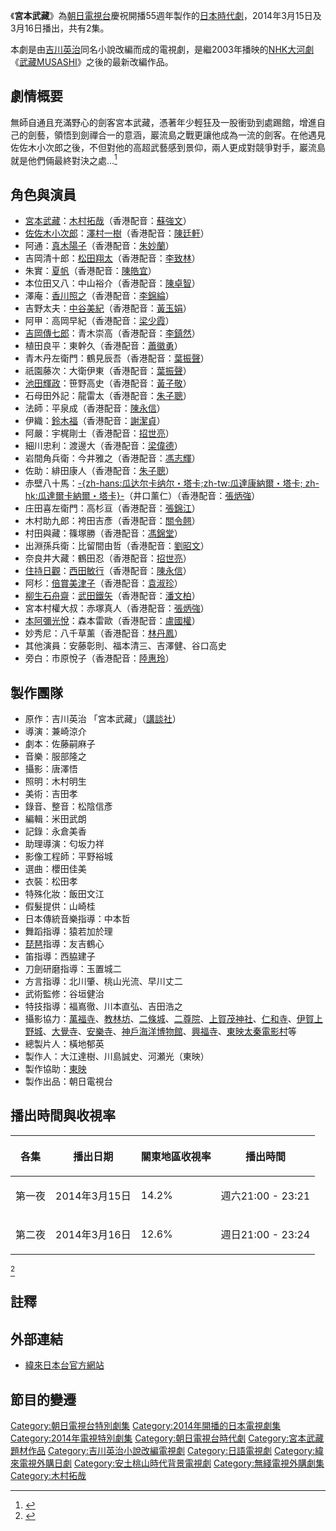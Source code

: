 {{about|[[朝日電視台|朝日電視台]]所拍攝的連續劇|其它意思|宮本武藏 (消歧義)}}
{{影集資訊
| 名稱 = 宮本武藏
| 原名 = {{lang|ja|2夜連続ドラマスペシャル「宮本武蔵」}}
| 圖片 = 
| 旁白 = 市原悅子
| 分類 = [[時代劇|時代劇]]
| 原創 = 吉川英治「宮本武藏」
| 編劇 = 佐藤嗣麻子
| 導演 = 兼崎涼介
| 助理導演  =匂坂力祥
| 演出 = [[木村拓哉|木村拓哉]]<br />[[澤村一樹|澤村一樹]]<br />[[真木陽子|真木陽子]]<br />[[松田翔太|松田翔太]]<br />[[中谷美紀|中谷美紀]] 
| 作曲 = 
| 主題曲 =
| 剪輯      = 米田武朗
| 外景      = {{JPN}}[[京都府|京都府]][[宇治市|宇治市]]（萬福寺）、[[滋賀縣|滋賀縣]][[近江八幡市|近江八幡市]]安土町（教林坊）、[[京都府|京都府]][[京都市|京都市]]中京區（二條城）等
| 攝影      = 唐澤悟
| 標語 = 「殺的人越多，讓自己更強。殺的人越多，流下悲情淚。<br>（{{lang|ja|斬った数だけ、強くなれた。斬った数だけ、涙を流した。}}）」
| 國家 = {{日本}}
| 語言 = [[日語|日語]]
| 季數 = 
| 播出國家 = {{日本}}
| 集數 = 2
| 製片人 = 大江達樹<br />川島誠史<br />河瀨光（[[東映|東映]]）
| 每集長 = 第一夜：141分<br />第二夜：144分
| 頻道 = [[朝日電視台|朝日電視台]]
| 視頻制式 =
| 音頻制式 = 立體聲
| 開始 = 2014年3月15日
| 結束 = 2014年3月16日
| 播出國家1 = {{TWN}}
| 集數1     = 
| 每集長度1 = 60分鐘
| 頻道1 = [[緯來日本台|緯來日本台]]
| 開始1     = 2014年10月23日
| 結束1     = 2014年10月29日
| 相關節目  = [[武藏MUSASHI|武藏MUSASHI]]
| 中國大陸名稱 = 
| 台灣名稱  = 宮本武藏
| 港澳名稱  =宮本武藏 
| 馬新名稱  = 
| 官方網站 = https://web.archive.org/web/20141012061800/http://www.tv-asahi.co.jp/musashi/
}}

《'''宮本武藏'''》為[[朝日電視台|朝日電視台]]慶祝開播55週年製作的[[日本|日本]][[時代劇|時代劇]]，2014年3月15日及3月16日播出，共有2集。

本劇是由[[吉川英治|吉川英治]]同名小說改編而成的電視劇，是繼2003年播映的[[NHK大河劇|NHK大河劇]]《[[武藏MUSASHI|武藏MUSASHI]]》之後的最新改編作品。

== 劇情概要 ==
無師自通且充滿野心的劍客宮本武藏，憑著年少輕狂及一股衝勁到處踢館，增進自己的劍藝，領悟到劍禪合一的意涵，巖流島之戰更讓他成為一流的劍客。在他遇見佐佐木小次郎之後，不但對他的高超武藝感到景仰，兩人更成對競爭對手，巖流島就是他們倆最終對決之處…<ref>{{Cite web |url=http://japan.videoland.com.tw/channel/20140903/introduction.html |title=存档副本 |accessdate=2014-10-07 |archive-date=2014-10-09 |archive-url=https://web.archive.org/web/20141009122138/http://japan.videoland.com.tw/channel/20140903/introduction.html |dead-url=no }}</ref>

== 角色與演員 ==
* [[宮本武藏|宮本武藏]]：[[木村拓哉|木村拓哉]]（香港配音：[[蘇強文|蘇強文]]）
* [[佐佐木小次郎|佐佐木小次郎]]：[[澤村一樹|澤村一樹]]（香港配音：[[陳廷軒_(配音員)|陳廷軒]]）
* 阿通：[[真木陽子|真木陽子]]（香港配音：[[朱妙蘭|朱妙蘭]]）
* 吉岡清十郎：[[松田翔太|松田翔太]]（香港配音：[[李致林|李致林]]）
* 朱實：[[夏帆|夏帆]]（香港配音：[[陳皓宜|陳皓宜]]）
* 本位田又八：中山裕介（香港配音：[[陳卓智|陳卓智]]）
* 澤庵：[[香川照之|香川照之]]（香港配音：[[李錦綸_(配音員)|李錦綸]]）
* 吉野太夫：[[中谷美紀|中谷美紀]]（香港配音：[[黃玉娟|黃玉娟]]）
* 阿甲：高岡早紀（香港配音：[[梁少霞|梁少霞]]）
* [[吉岡直重|吉岡傳七郎]]：青木崇高（香港配音：[[李鎮然|李鎮然]]）
* 植田良平：東幹久（香港配音：[[蕭徽勇|蕭徽勇]]）
* 青木丹左衛門：鶴見辰吾（香港配音：[[葉振聲|葉振聲]]）
* 祇園藤次：大衛伊東（香港配音：[[葉振聲|葉振聲]]）
* [[池田輝政|池田輝政]]：笹野高史（香港配音：[[黃子敬|黃子敬]]）
* 石母田外記：龍雷太（香港配音：[[朱子聰|朱子聰]]）
* 法師：平泉成（香港配音：[[陳永信|陳永信]]）
* 伊織：[[鈴木福|鈴木福]]（香港配音：[[謝潔貞|謝潔貞]]）
* 阿嚴：宇梶剛士（香港配音：[[招世亮|招世亮]]）
* 細川忠利：渡邊大（香港配音：[[梁偉德|梁偉德]]）
* 岩間角兵衛：今井雅之（香港配音：[[馮志輝|馮志輝]]）
* 佐助：緋田康人（香港配音：[[朱子聰|朱子聰]]）
* 赤壁八十馬：[[瓜达尔卡纳尔・塔卡|-{zh-hans:瓜达尔卡纳尔・塔卡;zh-tw:瓜達康納爾・塔卡; zh-hk:瓜達爾卡納爾・塔卡}-]]（井口薰仁）（香港配音：[[張炳強|張炳強]]）
* 庄田喜左衛門：高杉亘（香港配音：[[張錦江|張錦江]]）
* 木村助九郎：袴田吉彥（香港配音：[[關令翹|關令翹]]）
* 村田與藏：篠塚勝（香港配音：[[馮錦堂|馮錦堂]]）
* 出淵孫兵衛：比留間由哲（香港配音：[[劉昭文|劉昭文]]）
* 奈良井大藏：鶴田忍（香港配音：[[招世亮|招世亮]]）
* [[胤榮|住持日觀]]：[[西田敏行|西田敏行]]（香港配音：[[陳永信|陳永信]]）
* 阿杉：[[倍賞美津子|倍賞美津子]]（香港配音：[[袁淑珍|袁淑珍]]）
* [[柳生石舟齋|柳生石舟齋]]：[[武田鐵矢|武田鐵矢]]（香港配音：[[潘文柏|潘文柏]]）
* 宮本村權大叔：赤塚真人（香港配音：[[張炳強|張炳強]]）
* [[本阿彌光悅|本阿彌光悅]]：森本雷歐（香港配音：[[盧國權|盧國權]]）
* 妙秀尼：八千草薰（香港配音：[[林丹鳳|林丹鳳]]）
* 其他演員：安藤彰則、福本清三、吉澤健、谷口高史
* 旁白：市原悅子（香港配音：[[陸惠玲|陸惠玲]]）

== 製作團隊 ==
* 原作：吉川英治 「宮本武藏」（[[講談社|講談社]]）
* 導演：兼崎涼介
* 劇本：佐藤嗣麻子
* 音樂：服部隆之
* 攝影：唐澤悟
* 照明：木村明生
* 美術：吉田孝 
* 錄音、整音：松陰信彥
* 編輯：米田武朗
* 記錄：永倉美香
* 助理導演：匂坂力祥
* 影像工程師：平野裕城
* 選曲：櫻田佳美
* 衣裝：松田孝
* 特殊化妝：飯田文江
* 假髮提供：山崎桂
* 日本傳統音樂指導：中本哲
* 舞蹈指導：猿若加於理
* [[琵琶|琵琶]]指導：友吉鶴心
* 笛指導：西脇建子
* 刀劍研磨指導：玉置城二
* 方言指導：北川肇、桃山光流、早川丈二
* 武術監修：谷垣健治
* 特技指導：福嶌徹、川本直弘、吉田浩之
* 攝影協力：[[萬福寺|萬福寺]]、[[教林坊|教林坊]]、[[二條城|二條城]]、[[二尊院|二尊院]]、[[賀茂別雷神社|上賀茂神社]]、[[仁和寺|仁和寺]]、[[上野城|伊賀上野城]]、[[大覺寺|大覺寺]]、[[安樂寺|安樂寺]]、[[神戶海洋博物館|神戶海洋博物館]]、[[興福寺|興福寺]]、[[東映太秦電影村|東映太秦電影村]]等
* 總製片人：橫地郁英
* 製作人：大江達樹、川島誠史、河瀬光（東映）
* 製作協助：[[東映|東映]]
* 製作出品：朝日電視台

== 播出時間與收視率 ==
{| class="wikitable" style="text-align:center"
|-
!各集!!播出日期!!關東地區收視率!!播出時間
|-
|第一夜||2014年3月15日||14.2%||週六21:00 - 23:21
|-
|第二夜||2014年3月16日||12.6%||週日21:00 - 23:24
|}<ref>{{Cite web |url=http://npn.co.jp/article/detail/32170905/ |script-title=ja:【週刊テレビ時評】どうした？ “平成の視聴率男”キムタク　テレ朝開局55周年記念ドラマ「宮本武蔵」も不振 |publisher={{lang|ja|リアルライブ}} |date=2014-03-18 |accessdate=2014-04-06 |archive-date=2014-04-07 |archive-url=https://web.archive.org/web/20140407080833/http://npn.co.jp/article/detail/32170905/ |dead-url=no }}</ref>

== 註釋 ==
{{Reflist}}

== 外部連結 ==
*[http://japan.videoland.com.tw/channel/20140903/default.asp 緯來日本台官方網站]{{Wayback|url=http://japan.videoland.com.tw/channel/20140903/default.asp |date=20141009122125 }}

== 節目的變遷 ==
{{電視節目的變遷
|電視台={{flagicon|TWN}} [[緯來日本台|緯來日本台]]
|播放檔次 = 週一至週五 22:00至24:00
|節目名稱 = 宮本武藏<br/>（2014年10月23日-2014年10月29日）
|上一節目 =[[HERO_(日本電視劇)|HERO1+2]]<br />（2014年9月22日-2014年10月22日）
|下一節目 =[[靈異界限|靈異界限]]<br/>（2014年10月30日-2014年11月11日）
|2播放檔次 = 週一至週五 22:00至23:00
|2節目名稱=宮本武藏<small>（重播）</span><br />（2015年8月28日 - 2015年9月3日）
|2上一節目=[[靈異界限|靈異界限]]<br />（2015年8月17日 - 2015年8月27日）
|2下一節目=[[戀愛世代|戀愛世代]]<br />（2015年9月4日 - 2015年9月18日）
}}
{{電視節目的變遷
|電視台= {{flagicon|HK}} 香港 [[無綫網絡電視|無綫網絡電視]][[煲劇1台|煲劇1台]]
|播放檔次= 星期日 13:45-16:00、18:15-20:30及22:45-01:00
|節目名稱= 宮本武藏<br/>（2015.02.15 - 2015.02.22）
|上一節目= -{{{link-ja|父親的背影|おやじの背中}}}-<br/>（2015.01.11 - 2015.02.08）
|下一節目= -{{{link-ja|家族狩獵|家族狩り (テレビドラマ)}}}-<br/>（2015.03.01 - 2015.03.29）
}}
{{2014年日本時代電視劇}}
{{2014年台灣播出之日劇}}
{{2015年香港播出之日劇}}
{{木村拓哉}}

{{DEFAULTSORT:Miyamoto Musashi}}
[[Category:朝日電視台特別劇集|Category:朝日電視台特別劇集]]
[[Category:2014年開播的日本電視劇集|Category:2014年開播的日本電視劇集]]
[[Category:2014年電視特別劇集|Category:2014年電視特別劇集]]
[[Category:朝日電視台時代劇|Category:朝日電視台時代劇]]
[[Category:宮本武藏題材作品|Category:宮本武藏題材作品]]
[[Category:吉川英治小說改編電視劇|Category:吉川英治小說改編電視劇]]
[[Category:日語電視劇|Category:日語電視劇]]
[[Category:緯來電視外購日劇|Category:緯來電視外購日劇]]
[[Category:安土桃山時代背景電視劇|Category:安土桃山時代背景電視劇]]
[[Category:無綫電視外購劇集|Category:無綫電視外購劇集]]
[[Category:木村拓哉|Category:木村拓哉]]